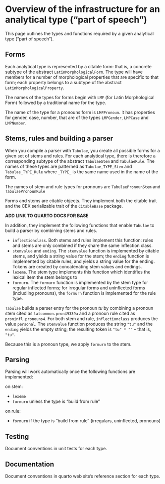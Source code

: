 # Overview of the infrastructure for an analytical type ("part of speech")

This page outlines the types and functions required by a given analytical type ("part of speech").  

## Forms

Each analytical type is represented by a citable form: that is, a concrete subtype of the abstract `LatinMorphologicalForm`.  The type will have members for a number of morphological properties that are specific to that form; each property belongs to a subtype of the abstract `LatinMorphologicalProperty`.

The names of the types for forms begin with `LMF` (for Latin Morphological Form) followed by a traditional name for the type.


::: {.callout-tip title="Example: pronouns"}

The name of the type for a pronouns form is `LMFPronoun`.  It has properties for gender, case, number, that are of the types `LMPGender`, `LMPCase` and `LMPNumber`.

:::


## Stems, rules and building a parser

When you compile a parser with `Tabulae`, you create all possible forms for a given set of stems and rules.  For each analytical type, there is therefore a corresponding subtype of the abstract `TabulaeStem` and `TabulaeRule`.  The names of these types are patterned as `Tabulae_TYPE_Stem` and `Tabulae_TYPE_Rule` where `_TYPE_` is the same name used in the name of the form.
 
::: {.callout-tip title="Example: pronoun stems and rules"}

The names of stem and rule types for pronouns are `TabulaePronounStem` and `TabulaePronounRule`
:::

Forms and stems are citable objects. They implement both the citable trait and the CEX serializable trait of the `CitableBase` package.

**ADD LINK TO QUARTO DOCS FOR BASE**




In addition, they implement the following functions that enable `Tabulae` to build a parser by combining stems and rules.

- `inflectionclass`. Both stems and rules implement this function: rules and stems are only combined if they share the same inflection class.
- `stemvalue` and `ending`. The `stemvalue` function is implemented by citable stems, and yields a string value for the stem; the `ending` function is implemented by citable rules, and yields a string value for the ending. Tokens are created by concatenating stem values and endings.
- `lexeme`. The stem type implements this function which identifies the lexical item the stem belongs to
- `formurn`.  The `formurn` function is implemented by the stem type for regular inflected forms; for irregular forms and uninflected forms (includling pronouns), the `formurn` function is implemented for the rule type.



::: {.callout-tip title="Example: combining pronoun stems and rules"}

`Tabulae` builds a parser entry for the pronoun *tu* by combining a pronoun stem cited as `latcommon.pron49339a` and a pronoun rule cited as `proninfl.pronouns4`.  For both stem and rule, `inflectionclass` produces the value `personal`.  The `stemvalue` function produces the string `"tu"` and the `ending` yields the empty string; the resulting token is `"tu" * ""` -- that is, `"tu"`.


Because this is a pronoun type, we apply `formurn` to the stem.

:::


## Parsing

Parsing will work automatically once the following functions are implemented:

on stem:


- `lexeme`
- `formurn` unless the type is "build from rule"



on rule:


- `formurn` if the type is "build from rule" (irregulars, uninflected, pronouns)






## Testing

::: {.callout-caution title="TBA"}
Document conventions in unit tests for each type.
:::



## Documentation


::: {.callout-caution title="TBA"}
Document conventions in quarto web site's reference section for each type.
:::

